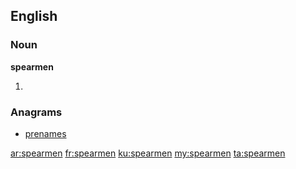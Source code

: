 ==English==

===Noun===
'''spearmen'''

# {{plural of|spearman}}

===Anagrams===
* [[prenames#English|prenames]]

[[ar:spearmen]]
[[fr:spearmen]]
[[ku:spearmen]]
[[my:spearmen]]
[[ta:spearmen]]